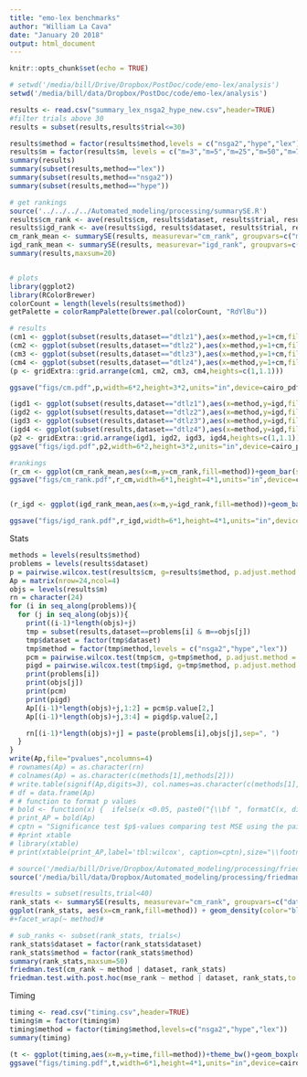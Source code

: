 ```yaml
---
title: "emo-lex benchmarks"
author: "William La Cava"
date: "January 20 2018"
output: html_document
---
```


```r
knitr::opts_chunk$set(echo = TRUE)
```


```r
# setwd('/media/bill/Drive/Dropbox/PostDoc/code/emo-lex/analysis')
setwd('/media/bill/data/Dropbox/PostDoc/code/emo-lex/analysis')

results <- read.csv("summary_lex_nsga2_hype_new.csv",header=TRUE)
#filter trials above 30
results = subset(results,results$trial<=30)

results$method = factor(results$method,levels = c("nsga2","hype","lex"))
results$m = factor(results$m, levels = c("m=3","m=5","m=25","m=50","m=75","m=100"))
summary(results)
summary(subset(results,method=="lex"))
summary(subset(results,method=="nsga2"))
summary(subset(results,method=="hype"))

# get rankings
source('../../../../Automated_modeling/processing/summarySE.R')
results$cm_rank <- ave(results$cm, results$dataset, results$trial, results$m, FUN = function(x) rank(x, ties.method = "average"))
results$igd_rank <- ave(results$igd, results$dataset, results$trial, results$m, FUN = function(x) rank(x, ties.method = "average"))
cm_rank_mean <- summarySE(results, measurevar="cm_rank", groupvars=c("method","m"))
igd_rank_mean <- summarySE(results, measurevar="igd_rank", groupvars=c("method","m"))
summary(results,maxsum=20)


# plots
library(ggplot2)
library(RColorBrewer)
colorCount = length(levels(results$method))
getPalette = colorRampPalette(brewer.pal(colorCount, "RdYlBu"))

# results
(cm1 <- ggplot(subset(results,dataset=="dtlz1"),aes(x=method,y=1+cm,fill=method))+theme_bw()+geom_boxplot(outlier.shape=1,notch=F,alpha=1.0)+facet_wrap(~  m,scale="fixed",ncol=6,shrink=T)+labs(y="log(1+CM)",x="",fontsize=16)+scale_fill_manual(values = getPalette(colorCount))+scale_y_log10()+theme(legend.position="None", axis.text.x=element_blank())+ggtitle("DTLZ1"))
(cm2 <- ggplot(subset(results,dataset=="dtlz2"),aes(x=method,y=1+cm,fill=method))+theme_bw()+geom_boxplot(outlier.shape=1,notch=F,alpha=1.0)+facet_wrap(~  m,scale="fixed",ncol=6,shrink=T)+labs(y="log(1+CM)",x="",fontsize=16)+scale_fill_manual(values = getPalette(colorCount))+scale_y_log10()+theme(legend.position="None", axis.text.x=element_blank())+ggtitle("DTLZ2"))
(cm3 <- ggplot(subset(results,dataset=="dtlz3"),aes(x=method,y=1+cm,fill=method))+theme_bw()+geom_boxplot(outlier.shape=1,notch=F,alpha=1.0)+facet_wrap(~  m,scale="fixed",ncol=6,shrink=T)+labs(y="log(1+CM)",x="Method",fontsize=16)+scale_fill_manual(values = getPalette(colorCount))+scale_y_log10()+theme(legend.position="None", axis.text.x=element_text(angle=90))+ggtitle("DTLZ3"))
(cm4 <- ggplot(subset(results,dataset=="dtlz4"),aes(x=method,y=1+cm,fill=method))+theme_bw()+geom_boxplot(outlier.shape=1,notch=F,alpha=1.0)+facet_wrap(~  m,scale="fixed",ncol=6,shrink=T)+labs(y="log(1+CM)",x="Method",fontsize=16)+scale_fill_manual(values = getPalette(colorCount))+scale_y_log10()+theme(legend.position="None", axis.text.x=element_text(angle=90))+ggtitle("DTLZ4"))
(p <- gridExtra::grid.arrange(cm1, cm2, cm3, cm4,heights=c(1,1.1)))

ggsave("figs/cm.pdf",p,width=6*2,height=3*2,units="in",device=cairo_pdf)

(igd1 <- ggplot(subset(results,dataset=="dtlz1"),aes(x=method,y=igd,fill=method))+theme_bw()+geom_boxplot(outlier.shape=1,notch=F,alpha=1.0)+facet_wrap(~  m,scale="fixed",ncol=6,shrink=T)+labs(y="log(IGD)",x="",fontsize=16)+scale_fill_manual(values = getPalette(colorCount))+scale_y_log10()+theme(legend.position="None", axis.text.x=element_blank())+ggtitle("DTLZ1"))
(igd2 <- ggplot(subset(results,dataset=="dtlz2"),aes(x=method,y=igd,fill=method))+theme_bw()+geom_boxplot(outlier.shape=1,notch=F,alpha=1.0)+facet_wrap(~  m,scale="fixed",ncol=6,shrink=T)+labs(y="log(IGD)",x="",fontsize=16)+scale_fill_manual(values = getPalette(colorCount))+scale_y_log10()+theme(legend.position="None", axis.text.x=element_blank())+ggtitle("DTLZ2"))
(igd3 <- ggplot(subset(results,dataset=="dtlz3"),aes(x=method,y=igd,fill=method))+theme_bw()+geom_boxplot(outlier.shape=1,notch=F,alpha=1.0)+facet_wrap(~  m,scale="fixed",ncol=6,shrink=T)+labs(y="log(IGD)",x="Method",fontsize=16)+scale_fill_manual(values = getPalette(colorCount))+scale_y_log10()+theme(legend.position="None", axis.text.x=element_text(angle=90))+ggtitle("DTLZ3"))
(igd4 <- ggplot(subset(results,dataset=="dtlz4"),aes(x=method,y=igd,fill=method))+theme_bw()+geom_boxplot(outlier.shape=1,notch=F,alpha=1.0)+facet_wrap(~  m,scale="fixed",ncol=6,shrink=T)+labs(y="log(IGD)",x="Method",fontsize=16)+scale_fill_manual(values = getPalette(colorCount))+scale_y_log10()+theme(legend.position="None", axis.text.x=element_text(angle=90))+ggtitle("DTLZ4"))
(p2 <- gridExtra::grid.arrange(igd1, igd2, igd3, igd4,heights=c(1,1.1)))
ggsave("figs/igd.pdf",p2,width=6*2,height=3*2,units="in",device=cairo_pdf)

#rankings
(r_cm <- ggplot(cm_rank_mean,aes(x=m,y=cm_rank,fill=method))+geom_bar(stat = "identity",position=position_dodge(width=0.75), colour="black",width=0.75)+geom_errorbar(aes(ymin=cm_rank-ci, ymax=cm_rank+ci), position=position_dodge(width=0.75),width=0.5)+theme_bw()+theme(legend.position="top",legend.title=element_blank(),axis.text.x=element_text(angle=0,vjust=0.5,size=12))+labs(y="Mean CM Ranking",x="")+scale_fill_manual(values = getPalette(colorCount))) #,axis.text = element_text(size=18),axis.title 
ggsave("figs/cm_rank.pdf",r_cm,width=6*1,height=4*1,units="in",device=cairo_pdf)


(r_igd <- ggplot(igd_rank_mean,aes(x=m,y=igd_rank,fill=method))+geom_bar(stat = "identity",position=position_dodge(width=0.75), colour="black",width=0.75)+geom_errorbar(aes(ymin=igd_rank-ci, ymax=igd_rank+ci), position=position_dodge(width=0.75),width=0.5)+theme_bw()+theme(legend.position="top",legend.title=element_blank(),axis.text.x=element_text(angle=0,vjust=0.5,size=12))+labs(y="Mean IGD Ranking",x="")+scale_fill_manual(values = getPalette(colorCount))) #,axis.text = element_text(size=18),axis.title 

ggsave("figs/igd_rank.pdf",r_igd,width=6*1,height=4*1,units="in",device=cairo_pdf)


```

Stats
```r
methods = levels(results$method)
problems = levels(results$dataset)
p = pairwise.wilcox.test(results$cm, g=results$method, p.adjust.method = "holm",paired = FALSE)
Ap = matrix(nrow=24,ncol=4)
objs = levels(results$m)
rn = character(24)
for (i in seq_along(problems)){
  for (j in seq_along(objs)){
    print((i-1)*length(objs)+j)
    tmp = subset(results,dataset==problems[i] & m==objs[j])
    tmp$dataset = factor(tmp$dataset)
    tmp$method = factor(tmp$method,levels = c("nsga2","hype","lex"))
    pcm = pairwise.wilcox.test(tmp$cm, g=tmp$method, p.adjust.method = "bonferroni",paired = FALSE)
    pigd = pairwise.wilcox.test(tmp$igd, g=tmp$method, p.adjust.method = "bonferroni",paired = FALSE)
    print(problems[i])
    print(objs[j])
    print(pcm)
    print(pigd)
    Ap[(i-1)*length(objs)+j,1:2] = pcm$p.value[2,]
    Ap[(i-1)*length(objs)+j,3:4] = pigd$p.value[2,]

    rn[(i-1)*length(objs)+j] = paste(problems[i],objs[j],sep=", ")
  }
}
write(Ap,file="pvalues",ncolumns=4)
# rownames(Ap) = as.character(rn)
# colnames(Ap) = as.character(c(methods[1],methods[2]))
# write.table(signif(Ap,digits=3), col.names=as.character(c(methods[1],methods[2])), sep = " & ", eol = "\\\\ \n", quote=F)
# df = data.frame(Ap)
# # function to format p values
# bold <- function(x) {  ifelse(x <0.05, paste0("{\\bf ", formatC(x, dig=2, format="e"), "}"),formatC(x, dig=2, format="g"))}
# print_AP = bold(Ap)
# cptn = "Significance test $p$-values comparing test MSE using the pair-wise Wilcoxon rank-sum test with Holm correction for multiple comparisons. All significance tests are conducted relative to semi-dynamic $\\epsilon$-lexicase (ep-lex-sd). Bold indicates $p<$ 0.05."
# #print xtable
# library(xtable)
# print(xtable(print_AP,label='tbl:wilcox', caption=cptn),size="\\footnotesize",caption.placement="top",booktabs=T, sanitize.text.function = function(x){x}, type="latex", file="../paper/tbl_wilcox.tex" )

# source('/media/bill/Drive/Dropbox/Automated_modeling/processing/friedman.r')
source('/media/bill/data/Dropbox/Automated_modeling/processing/friedman.r')

#results = subset(results,trial<40)
rank_stats <- summarySE(results, measurevar="cm_rank", groupvars=c("dataset","m","method"))
ggplot(rank_stats, aes(x=cm_rank,fill=method)) + geom_density(color="black",alpha=0.9)+scale_fill_manual(values = getPalette(colorCount)) #+geom_histogram(aes(y=..ncount..), position="dodge", binwidth=1, alpha=0.7)
#+facet_wrap(~ method)#

# sub_ranks <- subset(rank_stats, trials<)
rank_stats$dataset = factor(rank_stats$dataset)
rank_stats$method = factor(rank_stats$method)
summary(rank_stats,maxsum=50)
friedman.test(cm_rank ~ method | dataset, rank_stats)
friedman.test.with.post.hoc(mse_rank ~ method | dataset, rank_stats,to.plot.parallel = F)


```
Timing
```r
timing <- read.csv("timing.csv",header=TRUE)
timing$m = factor(timing$m)
timing$method = factor(timing$method,levels=c("nsga2","hype","lex"))
summary(timing)

(t <- ggplot(timing,aes(x=m,y=time,fill=method))+theme_bw()+geom_boxplot(outlier.shape=1,notch=F,alpha=1.0)+labs(y="CPU time (s)",x="m",fontsize=16)+scale_fill_manual(values = getPalette(colorCount))+theme(legend.position="top",legend.title=element_blank(),axis.text.x=element_text(angle=0,vjust=0.5,size=12))+scale_y_log10(breaks=c(1,10,10^2,10^3,10^4,10^5)))#coord_trans(y="log"))
ggsave("figs/timing.pdf",t,width=6*1,height=4*1,units="in",device=cairo_pdf)

```